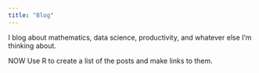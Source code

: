 ```yaml
---
title: "Blog"
---
```


I blog about mathematics, data science, productivity, and whatever else I'm thinking about.


NOW Use R to create a list of the posts and make links to them.
